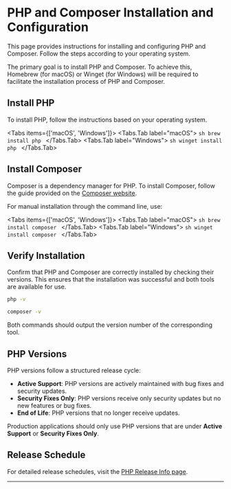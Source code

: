 
# PHP and Composer Installation and Configuration

This page provides instructions for installing and configuring PHP and Composer. Follow the steps according to your operating system.

The primary goal is to install PHP and Composer. To achieve this, Homebrew (for macOS) or Winget (for Windows) will be required to facilitate the installation process of PHP and Composer.

## Install PHP

To install PHP, follow the instructions based on your operating system.

<Tabs items={['macOS', 'Windows']}>
    <Tabs.Tab label="macOS">
        ```sh
        brew install php
        ```
    </Tabs.Tab>
    <Tabs.Tab label="Windows">
        ```sh
        winget install php
        ```
    </Tabs.Tab>
</Tabs>

## Install Composer

Composer is a dependency manager for PHP. To install Composer, follow the guide provided on the [Composer website](https://getcomposer.org/download/).

For manual installation through the command line, use:

<Tabs items={['macOS', 'Windows']}>
    <Tabs.Tab label="macOS">
        ```sh
        brew install composer
        ```
    </Tabs.Tab>
    <Tabs.Tab label="Windows">
        ```sh
        winget install composer
        ```
    </Tabs.Tab>
</Tabs>

## Verify Installation

Confirm that PHP and Composer are correctly installed by checking their versions. This ensures that the installation was successful and both tools are available for use.

```sh
php -v
```

```sh
composer -v
```

Both commands should output the version number of the corresponding tool.

## PHP Versions

PHP versions follow a structured release cycle:
- **Active Support**: PHP versions are actively maintained with bug fixes and security updates.
- **Security Fixes Only**: PHP versions receive only security updates but no new features or bug fixes.
- **End of Life**: PHP versions that no longer receive updates.

Production applications should only use PHP versions that are under **Active Support** or **Security Fixes Only**.

## Release Schedule

For detailed release schedules, visit the [PHP Release Info page](https://www.php.net/releases).

---
